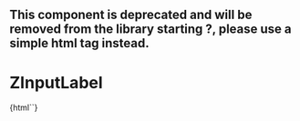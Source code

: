 
<Meta title="Deprecated/ZInputLabel" component="z-input-label" />

## This component is deprecated and will be removed from the library starting ?, please use a simple html tag instead.

# ZInputLabel

<Preview>
  <Story name="ZInputLabel-sample">
    {html`<z-input-label
      htmlfor="${text("htmlfor", "input-id")}"
      value="${text("value", "Messaggio")}"
      disabled="${boolean("disabled", false)}"
    ></z-input-label>`}
  </Story>
</Preview>

<Props of="z-input-label" />
